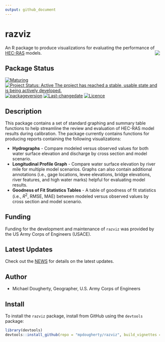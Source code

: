 ```yaml
---
output: github_document
---
```

<!-- README.md is generated from README.Rmd. Please edit that file -->

# razviz
An R package to produce visualizations for evaluating the performance of [HEC-RAS](https://www.hec.usace.army.mil/software/hec-ras/) models. <img src="man/figures/castle.png" align="right" />

## Package Status
[![Maturing](https://img.shields.io/badge/lifecycle-maturing-blue.svg)](https://www.tidyverse.org/lifecycle)
[![Project Status: Active The project has reached a stable, usable state and is being actively developed.](https://www.repostatus.org/badges/latest/active.svg)](https://www.repostatus.org/#active)
[![packageversion](https://img.shields.io/badge/Package%20version-0.0.1-orange.svg?style=flat-square)](commits/master)
[![Last-changedate](https://img.shields.io/badge/last%20change-`r gsub('-', '--', Sys.Date())`-yellowgreen.svg)](/commits/master)
[![Licence](https://img.shields.io/badge/licence-CC0-blue.svg)](http://choosealicense.com/licenses/cc0-1.0/)

## Description
This package contains a set of standard graphing and summary table functions to help streamline the review and evaluation of HEC-RAS model results during calibration. The package currently contains functions for producing reports containing the following visualizations:

* **Hydrographs** - Compare modeled versus observed values for both water surface elevation and discharge by cross section and model scenario.
* **Longitudinal Profile Graph** - Compare water surface elevation by river mile for multiple model scenarios. Graphs can also contain additional annotations (i.e., gage locations, levee elevations, bridge elevations, river features, and high water marks) helpful for evaluating model results. 
* **Goodness of Fit Statistics Tables** - A table of goodness of fit statistics (i.e., $R^2$, RMSE, MAE) between modeled versus observed values by cross section and model scenario. 

## Funding
Funding for the development and maintenance of `razviz` was provided by the US Army 
Corps of Engineers (USACE). <!--add program names here -->

## Latest Updates
Check out the [NEWS](NEWS.md) for details on the latest updates. 

## Author
* Michael Dougherty, Geographer, U.S. Army Corps of Engineers

## Install
To install the `razviz` package, install from GitHub using the `devtools` package:

```r
library(devtools)
devtools::install_github(repo = "mpdougherty/razviz", build_vignettes = TRUE)
```
